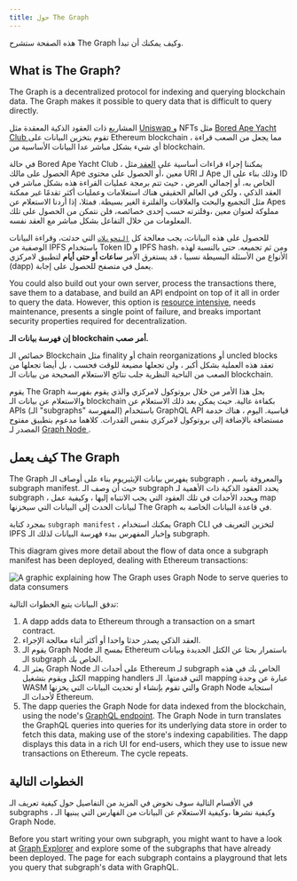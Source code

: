 ```yaml
---
title: حول The Graph
---
```


هذه الصفحة ستشرح The Graph وكيف يمكنك أن تبدأ.

## What is The Graph?

The Graph is a decentralized protocol for indexing and querying blockchain data. The Graph makes it possible to query data that is difficult to query directly.

المشاريع ذات العقود الذكية المعقدة مثل [ Uniswap ](https://uniswap.org/) و NFTs مثل [ Bored Ape Yacht Club ](https://boredapeyachtclub.com/) تقوم بتخزين البيانات على Ethereum blockchain ، مما يجعل من الصعب قراءة أي شيء بشكل مباشر عدا البيانات الأساسية من blockchain.

في حالة Bored Ape Yacht Club ، يمكننا إجراء قراءات أساسية على [ العقد ](https://etherscan.io/address/0xbc4ca0eda7647a8ab7c2061c2e118a18a936f13d#code) مثل الحصول على مالك Ape معين ،أو الحصول على محتوى URI لـ Ape وذلك بناء على ال ID الخاص به، أو إجمالي العرض ، حيث تتم برمجة عمليات القراءة هذه بشكل مباشر في العقد الذكي ، ولكن في العالم الحقيقي هناك استعلامات وعمليات أكثر تقدمًا غير ممكنة مثل التجميع والبحث والعلاقات والفلترة الغير بسيطة. فمثلا، إذا أردنا الاستعلام عن Apes مملوكة لعنوان معين ،وفلترته حسب إحدى خصائصه، فلن نتمكن من الحصول على تلك المعلومات من خلال التفاعل بشكل مباشر مع العقد نفسه.

للحصول على هذه البيانات، يجب معالجة كل [`التحويلات`](https://etherscan.io/address/0xbc4ca0eda7647a8ab7c2061c2e118a18a936f13d#code#L1746) التي حدثت، وقراءة البيانات الوصفية من IPFS باستخدام Token ID و IPFS hash، ومن ثم تجميعه. حتى بالنسبة لهذه الأنواع من الأسئلة البسيطة نسبيا ، قد يستغرق الأمر **ساعات أو حتى أيام** لتطبيق لامركزي (dapp) يعمل في متصفح للحصول على إجابة.

You could also build out your own server, process the transactions there, save them to a database, and build an API endpoint on top of it all in order to query the data. However, this option is [resource intensive](/network/benefits/), needs maintenance, presents a single point of failure, and breaks important security properties required for decentralization.

**إن فهرسة بيانات الـ blockchain أمر صعب.**

خصائص الـ Blockchain مثل finality أو chain reorganizations أو uncled blocks تعقد هذه العملية بشكل أكبر ، ولن تجعلها مضيعة للوقت فحسب ، بل أيضا تجعلها من الصعب من الناحية النظرية جلب نتائج الاستعلام الصحيحة من بيانات الـ blockchain.

يقوم The Graph بحل هذا الأمر من خلال بروتوكول لامركزي والذي يقوم بفهرسة والاستعلام عن بيانات الـ blockchain بكفاءة عالية. حيث يمكن بعد ذلك الاستعلام عن APIs (الـ "subgraphs" المفهرسة) باستخدام GraphQL API قياسية. اليوم ، هناك خدمة مستضافة بالإضافة إلى بروتوكول لامركزي بنفس القدرات. كلاهما مدعوم بتطبيق مفتوح المصدر لـ [ Graph Node ](https://github.com/graphprotocol/graph-node).

## كيف يعمل The Graph

The Graph يفهرس بيانات الإيثيريوم بناء على أوصاف الـ subgraph ، والمعروفة باسم subgraph manifest. حيث أن وصف الـ subgraph يحدد العقود الذكية ذات الأهمية لـ subgraph ، ويحدد الأحداث في تلك العقود التي يجب الانتباه إليها ، وكيفية عمل map لبيانات الحدث إلى البيانات التي سيخزنها The Graph في قاعدة البيانات الخاصة به.

بمجرد كتابة `subgraph manifest` ، يمكنك استخدام Graph CLI لتخزين التعريف في IPFS وإخبار المفهرس ببدء فهرسة البيانات لذلك الـ subgraph.

This diagram gives more detail about the flow of data once a subgraph manifest has been deployed, dealing with Ethereum transactions:

![A graphic explaining how The Graph uses Graph Node to serve queries to data consumers](/img/graph-dataflow.png)

تدفق البيانات يتبع الخطوات التالية:

1. A dapp adds data to Ethereum through a transaction on a smart contract.
2. العقد الذكي يصدر حدثا واحدا أو أكثر أثناء معالجة الإجراء.
3. يقوم الـ Graph Node بمسح الـ Ethereum باستمرار بحثا عن الكتل الجديدة وبيانات الـ subgraph الخاص بك.
4. يعثر الـ Graph Node على أحداث الـ Ethereum لـ subgraph الخاص بك في هذه الكتل ويقوم بتشغيل mapping handlers التي قدمتها. الـ mapping عبارة عن وحدة WASM والتي تقوم بإنشاء أو تحديث البيانات التي يخزنها Graph Node استجابة لأحداث الـ Ethereum.
5. The dapp queries the Graph Node for data indexed from the blockchain, using the node's [GraphQL endpoint](https://graphql.org/learn/). The Graph Node in turn translates the GraphQL queries into queries for its underlying data store in order to fetch this data, making use of the store's indexing capabilities. The dapp displays this data in a rich UI for end-users, which they use to issue new transactions on Ethereum. The cycle repeats.

## الخطوات التالية

في الأقسام التالية سوف نخوض في المزيد من التفاصيل حول كيفية تعريف الـ subgraphs ، وكيفية نشرها ،وكيفية الاستعلام عن البيانات من الفهارس التي يبنيها الـ Graph Node.

Before you start writing your own subgraph, you might want to have a look at [Graph Explorer](https://thegraph.com/explorer) and explore some of the subgraphs that have already been deployed. The page for each subgraph contains a playground that lets you query that subgraph's data with GraphQL.
